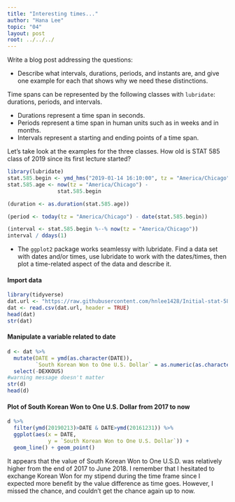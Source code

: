 ```yaml
---
title: "Interesting times..."
author: "Hana Lee"
topic: "04"
layout: post
root: ../../../
---
```


Write a blog post addressing the questions:


- Describe what intervals, durations, periods, and instants are, and give one example for each that shows why we need these distinctions.

Time spans can be represented by the following classes with `lubridate`: durations, periods, and intervals.

- Durations represent a time span in seconds.
- Periods represent a time span in human units such as in weeks and in months.
- Intervals represent a starting and ending points of a time span.

Let's take look at the examples for the three classes. How old is STAT 585 class of 2019 since its first lecture started?

```r
library(lubridate)
stat.585.begin <- ymd_hms("2019-01-14 16:10:00", tz = "America/Chicago")
stat.585.age <- now(tz = "America/Chicago") - 
                stat.585.begin

(duration <- as.duration(stat.585.age))

(period <- today(tz = "America/Chicago") - date(stat.585.begin))

(interval <- stat.585.begin %--% now(tz = "America/Chicago"))
interval / ddays(1)
```



- The `ggplot2` package works seamlessy with lubridate. Find a data set with dates and/or times, use lubridate to work with the dates/times, then plot a time-related aspect of the data and describe it.  


#### Import data
```r
library(tidyverse)
dat.url <- "https://raw.githubusercontent.com/hnlee1428/Initial-stat-585/master/DEXKOUS.csv"
dat <- read.csv(dat.url, header = TRUE)
head(dat)
str(dat)
```

#### Manipulate a variable related to date
```r
d <- dat %>% 
  mutate(DATE = ymd(as.character(DATE)),
         `South Korean Won to One U.S. Dollar` = as.numeric(as.character(DEXKOUS))) %>%
  select(-DEXKOUS)
#warning message doesn't matter
str(d)
head(d)        
```

#### Plot of South Korean Won to One U.S. Dollar from 2017 to now
```r
d %>%
  filter(ymd(20190213)>DATE & DATE>ymd(20161231)) %>%
  ggplot(aes(x = DATE,
             y = `South Korean Won to One U.S. Dollar`)) +
  geom_line() + geom_point()
```

It appears that the value of South Korean Won to One U.S.D. was relatively higher from the end of 2017 to June 2018. I remember that I hesitated to exchange Korean Won for my stipend during the time frame since I expected more benefit by the value difference as time goes. However, I missed the chance, and couldn't get the chance again up to now.
